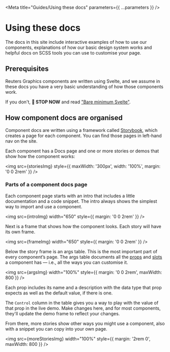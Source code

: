 

<Meta title="Guides/Using these docs" parameters={{ ...parameters }} />

# Using these docs

The docs in this site include interactive examples of how to use our components, explanations of how our basic design system works and helpful docs on SCSS tools you can use to customise your page.

## Prerequisites

Reuters Graphics components are written using Svelte, and we assume in these docs you have a very basic understanding of how those components work.

If you don't, **🛑 STOP NOW** and read ["Bare minimum Svelte"](./?path=/docs/guides-bare-minimum-svelte--docs).

## How component docs are organised

Component docs are written using a framework called [Storybook](https://storybook.js.org/docs/svelte/get-started/introduction), which creates a page for each component. You can find those pages in left-hand nav on the site.

Each component has a Docs page and one or more <Highlight>stories</Highlight> or demos that show how the component works:

<img
  src={storiesImg}
  style={{ maxWidth: '300px', width: '100%', margin: '0 0 2rem' }}
/>

### Parts of a component docs page

Each component page starts with an intro that includes a little documentation and a code <Highlight>snippet</Highlight>. The intro always shows the simplest way to import and use a component.

<img src={introImg} width="650" style={{ margin: '0 0 2rem' }} />

Next is a <Highlight>frame</Highlight> that shows how the component looks. Each story will have its own frame.

<img src={frameImg} width="650" style={{ margin: '0 0 2rem' }} />

Below the story frame is an <Highlight>args table</Highlight>. This is the most important part of every component&rsquo;s page. The args table documents all the [props](https://learn.svelte.dev/tutorial/declaring-props) and [slots](https://learn.svelte.dev/tutorial/slots) a component has — i.e., all the ways you can customise it.

<img src={argsImg} width="100%" style={{ margin: '0 0 2rem', maxWidth: 800 }} />

Each prop includes its name and a description with the data type that prop expects as well as the default value, if there is one.

The `Control` column in the table gives you a way to play with the value of that prop in the live demo. Make changes here, and for most components, they'll update the demo frame to reflect your changes.

From there, more stories show other ways you might use a component, also with a snippet you can copy into your own page.

<img
  src={moreStoriesImg}
  width="100%"
  style={{ margin: '2rem 0', maxWidth: 800 }}
/>
